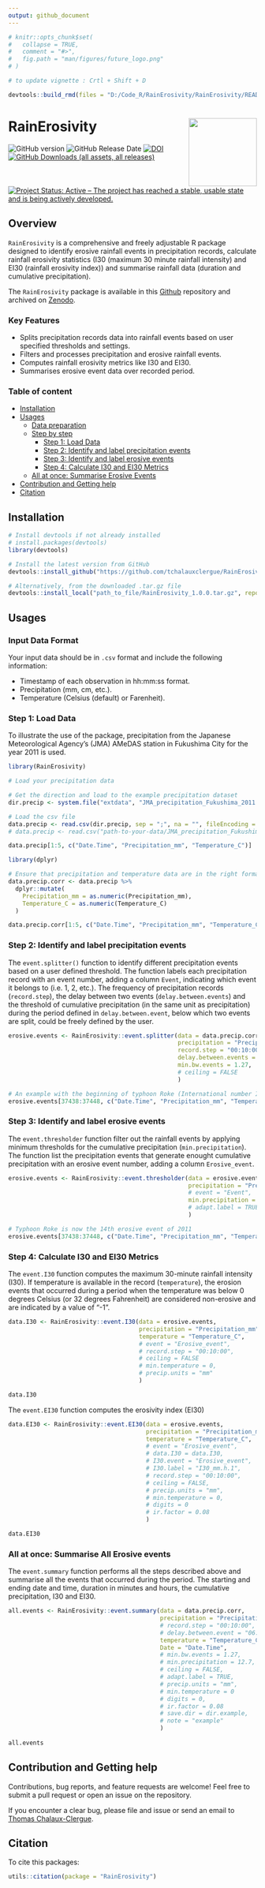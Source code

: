 ```yaml
---
output: github_document
---
```


<!-- README.md is generated from README.Rmd. Please edit that file -->
```r
# knitr::opts_chunk$set(
#   collapse = TRUE,
#   comment = "#>",
#   fig.path = "man/figures/future_logo.png"
# )
```

```r
# to update vignette : Crtl + Shift + D

devtools::build_rmd(files = "D:/Code_R/RainErosivity/RainErosivity/README.Rmd") 
```

# RainErosivity <a href="https://doi.org/10.5281/zenodo.14745961"><img src="man/figures/future_logo.png" align="right" height="138" /></a>

<!-- badges: start -->
![GitHub version](https://img.shields.io/github/r-package/v/tchalauxclergue/RainErosivity?logo=github)
![GitHub Release Date](https://img.shields.io/github/release-date/tchalauxclergue/RainErosivity?color=blue)
[![DOI](https://zenodo.org/badge/DOI/10.5281/zenodo.1402028.svg)](https://doi.org/10.5281/zenodo.14745961)
[![GitHub Downloads (all assets, all releases)](https://img.shields.io/github/downloads/tchalauxclergue/RainErosivity/total?style=flat)
![Project Status: Active – The project has reached a stable, usable state and is being actively developed.](http://www.repostatus.org/badges/latest/active.svg)](http://www.repostatus.org/#active)
<!-- badges: end -->

## Overview

`RainErosivity` is a comprehensive and freely adjustable R package designed to identify erosive rainfall events in precipitation records, calculate rainfall erosivity statistics (I30 (maximum 30 minute rainfall intensity) and EI30 (rainfall erosivity index)) and summarise rainfall data (duration and cumulative precipitation).


The `RainErosivity` package is available in this [Github](https://github.com/tchalauxclergue/RainErosivity) repository and archived on [Zenodo](https://doi.org/10.5281/zenodo.14745961).


### Key Features

* Splits precipitation records data into rainfall events based on user specified thresholds and settings.
* Filters and processes precipitation and erosive rainfall events.
* Computes rainfall erosivity metrics like I30 and EI30.
* Summarises erosive event data over recorded period.


### Table of content
<!-- toc -->

* [Installation](#installation)
* [Usages](#usages)
  + [Data preparation](#data-preparation)
  + [Step by step](#step-by-step)
    - [Step 1: Load Data](#step-1-load-data)
    - [Step 2: Identify and label precipitation events](#step-2-identify-and-label-precipitation-events)
    - [Step 3: Identify and label erosive events](#step-3-identify-and-label-erosive-events)
    - [Step 4: Calculate I30 and EI30 Metrics](#step-4-calculate-i30-and-ei30-metrics)
  + [All at once: Summarise Erosive Events](#all-at-once-summarise-all-erosive-events)
* [Contribution and Getting help](#contribution-and-getting-help)
* [Citation](#citation)

<!-- tocstop -->



## Installation

```r
# Install devtools if not already installed
# install.packages(devtools)
library(devtools)

# Install the latest version from GitHub
devtools::install_github("https://github.com/tchalauxclergue/RainErosivity/releases/tag/1.0.0", ref = "master", force = T)

# Alternatively, from the downloaded .tar.gz file
devtools::install_local("path_to_file/RainErosivity_1.0.0.tar.gz", repos = NULL) # 'path_to_file' should be modified accordingly to your working environment
```


## Usages

### Input Data Format

Your input data should be in `.csv` format and include the following information:

* Timestamp of each observation in hh:mm:ss format.
* Precipitation (mm, cm, etc.).
* Temperature (Celsius (default) or Farenheit).


### Step 1: Load Data

To illustrate the use of the package, precipitation from the Japanese Meteorological Agency's (JMA) AMeDAS station in Fukushima City for the year 2011 is used.


```r
library(RainErosivity)

# Load your precipitation data

# Get the direction and load to the example precipitation dataset
dir.precip <- system.file("extdata", "JMA_precipitation_Fukushima_2011.csv", package = "RainErosivity")

# Load the csv file
data.precip <- read.csv(dir.precip, sep = ";", na = "", fileEncoding = "latin1")
# data.precip <- read.csv("path-to-your-data/JMA_precipitation_Fukushima_2011.csv") # More common way

data.precip[1:5, c("Date.Time", "Precipitation_mm", "Temperature_C")]
```

```r
library(dplyr)

# Ensure that precipitation and temperature data are in the right format
data.precip.corr <- data.precip %>%
  dplyr::mutate(
    Precipitation_mm = as.numeric(Precipitation_mm),
    Temperature_C = as.numeric(Temperature_C)
  )

data.precip.corr[1:5, c("Date.Time", "Precipitation_mm", "Temperature_C")]
```


### Step 2: Identify and label precipitation events

The `event.splitter()` function to identify different precipitation events based on a user defined threshold. The function labels each precipitation record with an event number, adding a column `Event`, indicating which event it belongs to (i.e. 1, 2, etc.). The frequency of precipitation records (`record.step`), the delay between two events (`delay.between.events`) and the threshold of cumulative precipitation (in the same unit as precipitation) during the period defined in `delay.between.event`, below which two events are split, could be freely defined by the user. 

```r
erosive.events <- RainErosivity::event.splitter(data = data.precip.corr,            # Precipitation data
                                                precipitation = "Precipitation_mm", # The column with precipitation data
                                                record.step = "00:10:00",           # Optional: Record step (default 10 min)
                                                delay.between.events = "06:00:00",  # Optional: Delay between events (default 6 hours)
                                                min.bw.events = 1.27,               # Optional: Minimum of precipitation between events (default 1.27 mm)
                                                # ceiling = FALSE                   # Optional: whether to use the ceiling function when calculating periods. Default is `FALSE`.
                                                )

# An example with the beginning of typhoon Roke (International number ID: 1105) which is the 185th precipitation event in 2011
erosive.events[37438:37448, c("Date.Time", "Precipitation_mm", "Temperature_C", "Event")]
```


### Step 3: Identify and label erosive events

The `event.thresholder` function filter out the rainfall events by applying minimum thresholds for the cumulative precipitation (`min.precipitation`). The function list the precipitation events that generate enought cumulative precipitation with an erosive event number, adding a column `Erosive_event`.

```r
erosive.events <- RainErosivity::event.thresholder(data = erosive.events,            # Precipitation data
                                                   precipitation = "Precipitation_mm", # The column with precipitation data
                                                   # event = "Event",                  # Optional: The column with the identified events (from event.splitter)
                                                   min.precipitation = 12.7,           # Optional: Minimum of cumulative precipitation (default 12.7 mm)
                                                   # adapt.label = TRUE                # Optional: updates event count when TRUE (default)
                                                   )

# Typhoon Roke is now the 14th erosive event of 2011
erosive.events[37438:37448, c("Date.Time", "Precipitation_mm", "Temperature_C", "Event", "Erosive_event")]
```

### Step 4: Calculate I30 and EI30 Metrics

The `event.I30` function computes the maximum 30-minute rainfall intensity (I30). If temperature is available in the record (`temperature`), the erosion events that occurred during a period when the temperature was below 0 degrees Celsius (or 32 degrees Fahrenheit) are considered non-erosive and are indicated by a value of "-1".

```r
data.I30 <- RainErosivity::event.I30(data = erosive.events,                # Precipitation data
                                     precipitation = "Precipitation_mm",   # The column with precipitation data
                                     temperature = "Temperature_C",        # Optional but Recommended: The column with temperature data
                                     # event = "Erosive_event",            # Optional: The column with the identified erosive events (from event.thresholder)
                                     # record.step = "00:10:00",           # Optional: Record step (Default 10 min)
                                     # ceiling = FALSE                     # Optional: Whether to use the ceiling function when calculating periods. Default is `FALSE`.
                                     # min.temperature = 0,                # Optional: The minimum temperature below which rainfall is considered as snowfall (Default 0 degree Celsius)
                                     # precip.units = "mm"                 # Optional: To correctly calculate the I30 and label its unit according to the precipitation unit (default: mm)
                                     )

data.I30
```

The `event.EI30` function computes the erosivity index (EI30)

```r
data.EI30 <- RainErosivity::event.EI30(data = erosive.events,              # Precipitation data
                                       precipitation = "Precipitation_mm", # The column with precipitation data
                                       temperature = "Temperature_C",      # Optional but Recommended: The column with temperature data
                                       # event = "Erosive_event",          # Optional: The column with the identified erosive events (from event.thresholder)
                                       # data.I30 = data.I30,              # Optional: If already performed with data.I30. Could save time for large dataset.
                                       # I30.event = "Erosive_event",      # Optional: The column containing the label of the event in data.I30
                                       # I30.label = "I30_mm.h.1",         # Optional: The unit of the I30 in data.I30
                                       # record.step = "00:10:00",         # Optional: Record step (Default 10 min)
                                       # ceiling = FALSE,                  # Optional: Whether to use the ceiling function when calculating periods. Default is `FALSE`.
                                       # precip.units = "mm",              # Optional: To correctly calculate the I30 according to the precipitation unit (default: mm)
                                       # min.temperature = 0,              # Optional: The minimum temperature below which rainfall is considered as snowfall (Default 0 degree Celsius)
                                       # digits = 0                        # Optional: Number of digits for the EI30 value
                                       # ir.factor = 0.08                  # Optional: An integer specifying the value to which the precipitation intensity for each time interval should be multiplicated to (0.04 (Renard and Freimund, 1994) or 0.08 (RUSLE2; Yin et al., 2017) (Default))
                                       )

data.EI30
```

### All at once: Summarise All Erosive events

The `event.summary` function performs all the steps described above and summarise all the events that occurred during the period. The starting and ending date and time, duration in minutes and hours, the cumulative precipitation, I30 and EI30.

```r
all.events <- RainErosivity::event.summary(data = data.precip.corr,            # Precipitation data
                                           precipitation = "Precipitation_mm", # The column with precipitation data
                                           # record.step = "00:10:00",         # Optional: Record step (default 10 min)
                                           # delay.between.event = "06:00:00", # Optional: Delay between events (default 6 hours)
                                           temperature = "Temperature_C",      # Optional but Recommended: The column with temperature data
                                           Date = "Date.Time",                 # The column with date and time data
                                           # min.bw.events = 1.27,             # Optional: Minimum of precipitation between events (default 1.27 mm)
                                           # min.precipitation = 12.7,         # Optional: Minimum of cumulative precipitation (default 12.7 mm)
                                           # ceiling = FALSE,                  # Optional: whether to use the ceiling function when calculating periods. Default is `FALSE`.
                                           # adapt.label = TRUE,               # Optional: updates event count when TRUE (default)
                                           # precip.units = "mm",              # Optional: To correctly calculate the I30 according to the precipitation unit (default: mm)
                                           # min.temperature = 0               # Optional: The minimum temperature below which rainfall is considered as snowfall (default 0 degree Celsius)
                                           # digits = 0,                       # Optional: Number of digits for the EI30 value (default 0)
                                           # ir.factor = 0.08                  # Optional: An integer specifying the value to which the precipitation intensity for each time interval should be multiplicated to (0.04 (Renard and Freimund, 1994) or 0.08 (RUSLE2; Yin et al., 2017) (Default))
                                           # save.dir = dir.example,           # Optional: Directory path for saving the results
                                           # note = "example"                  # Optional: Additional note to append to the file name
                                           )
                                       
all.events
```


## Contribution and Getting help

Contributions, bug reports, and feature requests are welcome! Feel free to submit a pull request or open an issue on the repository.


If you encounter a clear bug, please file and issue or send an email to [Thomas Chalaux-Clergue](mailto:thomaschalaux@icloud.com).



## Citation

To cite this packages:

```r
utils::citation(package = "RainErosivity")
```
